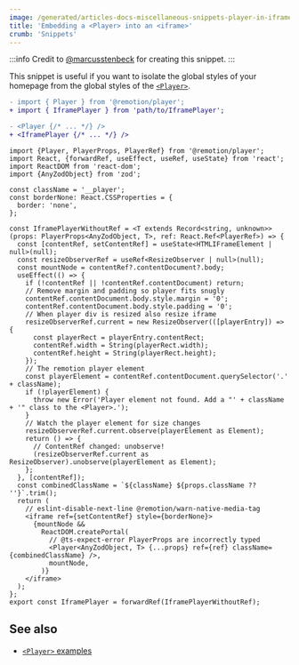 ```yaml
---
image: /generated/articles-docs-miscellaneous-snippets-player-in-iframe.png
title: 'Embedding a <Player> into an <iframe>'
crumb: 'Snippets'
---
```


:::info
Credit to [@marcusstenbeck](https://twitter.com/marcusstenbeck) for creating this snippet.
:::

This snippet is useful if you want to isolate the global styles of your homepage from the global styles of the [`<Player>`](/docs/player).

```diff title="Usage"
- import { Player } from '@remotion/player';
+ import { IframePlayer } from 'path/to/IframePlayer';

- <Player {/* ... */} />
+ <IframePlayer {/* ... */} />
```

```tsx title="IframePlayer.tsx"
import {Player, PlayerProps, PlayerRef} from '@remotion/player';
import React, {forwardRef, useEffect, useRef, useState} from 'react';
import ReactDOM from 'react-dom';
import {AnyZodObject} from 'zod';

const className = '__player';
const borderNone: React.CSSProperties = {
  border: 'none',
};

const IframePlayerWithoutRef = <T extends Record<string, unknown>>(props: PlayerProps<AnyZodObject, T>, ref: React.Ref<PlayerRef>) => {
  const [contentRef, setContentRef] = useState<HTMLIFrameElement | null>(null);
  const resizeObserverRef = useRef<ResizeObserver | null>(null);
  const mountNode = contentRef?.contentDocument?.body;
  useEffect(() => {
    if (!contentRef || !contentRef.contentDocument) return;
    // Remove margin and padding so player fits snugly
    contentRef.contentDocument.body.style.margin = '0';
    contentRef.contentDocument.body.style.padding = '0';
    // When player div is resized also resize iframe
    resizeObserverRef.current = new ResizeObserver(([playerEntry]) => {
      const playerRect = playerEntry.contentRect;
      contentRef.width = String(playerRect.width);
      contentRef.height = String(playerRect.height);
    });
    // The remotion player element
    const playerElement = contentRef.contentDocument.querySelector('.' + className);
    if (!playerElement) {
      throw new Error('Player element not found. Add a "' + className + '" class to the <Player>.');
    }
    // Watch the player element for size changes
    resizeObserverRef.current.observe(playerElement as Element);
    return () => {
      // ContentRef changed: unobserve!
      (resizeObserverRef.current as ResizeObserver).unobserve(playerElement as Element);
    };
  }, [contentRef]);
  const combinedClassName = `${className} ${props.className ?? ''}`.trim();
  return (
    // eslint-disable-next-line @remotion/warn-native-media-tag
    <iframe ref={setContentRef} style={borderNone}>
      {mountNode &&
        ReactDOM.createPortal(
          // @ts-expect-error PlayerProps are incorrectly typed
          <Player<AnyZodObject, T> {...props} ref={ref} className={combinedClassName} />,
          mountNode,
        )}
    </iframe>
  );
};
export const IframePlayer = forwardRef(IframePlayerWithoutRef);
```

## See also

- [`<Player>` examples](/docs/player/examples)

